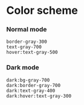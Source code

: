 # Color scheme

### Normal mode

```
border-gray-300
text-gray-700
hover:text-gray-500
```

### Dark mode

```
dark:bg-gray-700
dark:border-gray-700
dark:text-gray-400
dark:hover:text-gray-300
```